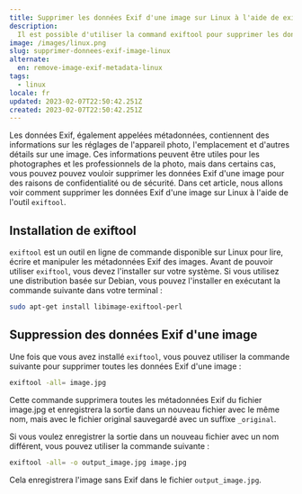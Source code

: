 ```yaml
---
title: Supprimer les données Exif d'une image sur Linux à l'aide de exiftool
description:
  Il est possible d'utiliser la command exiftool pour supprimer les données Exif d'une image sous Linux. Voici comme l'utiliser.
image: /images/linux.png
slug: supprimer-donnees-exif-image-linux
alternate:
  en: remove-image-exif-metadata-linux
tags:
  - linux
locale: fr
updated: 2023-02-07T22:50:42.251Z
created: 2023-02-07T22:50:42.251Z
---
```


Les données Exif, également appelées métadonnées, contiennent des informations sur les réglages de l'appareil photo, l'emplacement et d'autres détails sur une image. Ces informations peuvent être utiles pour les photographes et les professionnels de la photo, mais dans certains cas, vous pouvez pouvez vouloir supprimer les données Exif d'une image pour des raisons de confidentialité ou de sécurité. Dans cet article, nous allons voir comment supprimer les données Exif d'une image sur Linux à l'aide de l'outil `exiftool`.

## Installation de exiftool

`exiftool` est un outil en ligne de commande disponible sur Linux pour lire, écrire et manipuler les métadonnées Exif des images. Avant de pouvoir utiliser `exiftool`, vous devez l'installer sur votre système. Si vous utilisez une distribution basée sur Debian, vous pouvez l'installer en exécutant la commande suivante dans votre terminal :

```bash
sudo apt-get install libimage-exiftool-perl
```

## Suppression des données Exif d'une image

Une fois que vous avez installé `exiftool`, vous pouvez utiliser la commande suivante pour supprimer toutes les données Exif d'une image :

```bash
exiftool -all= image.jpg
```

Cette commande supprimera toutes les métadonnées Exif du fichier image.jpg et enregistrera la sortie dans un nouveau fichier avec le même nom, mais avec le fichier original sauvegardé avec un suffixe `_original`.

Si vous voulez enregistrer la sortie dans un nouveau fichier avec un nom différent, vous pouvez utiliser la commande suivante :

```bash
exiftool -all= -o output_image.jpg image.jpg
```

Cela enregistrera l'image sans Exif dans le fichier `output_image.jpg`.
